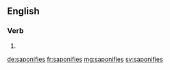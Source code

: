 ==English==

===Verb===
{{head|en|verb form}}

# {{en-third-person singular of|saponify}}

[[de:saponifies]]
[[fr:saponifies]]
[[mg:saponifies]]
[[sv:saponifies]]